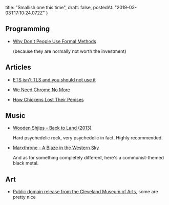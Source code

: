   title: "Smallish one this time",
  draft: false,
  postedAt: "2019-03-03T17:10:24.072Z"
}

## Programming

- [Why Don't People Use Formal Methods](https://www.hillelwayne.com/post/why-dont-people-use-formal-methods/)

  (because they are normally not worth the investment)

## Articles

- [ETS isn't TLS and you should not use it](https://www.eff.org/deeplinks/2019/02/ets-isnt-tls-and-you-shouldnt-use-it)

- [We Need Chrome No More](https://redalemeden.com/blog/2019/we-need-chrome-no-more)

- [How Chickens Lost Their Penises](https://www.nationalgeographic.com/science/phenomena/2013/06/06/how-chickens-lost-their-penises-ducks-kept-theirs/)

## Music

- [Wooden Shjips - Back to Land (2013)](https://woodenshjips.bandcamp.com/album/back-to-land)

  Hard psychedelic rock, very psychedelic in fact. Highly recommended.

- [Marxthrone - A Blaze in the Western Sky](https://marxthrone.bandcamp.com/releases)

  And as for something completely different, here's a communist-themed black metal.

## Art

- [Public domain release from the Cleveland Museum of Arts](https://publicdomainreview.org/collections/highlights-from-the-cleveland-museum-of-arts-release-of-more-than-30k-images/), some are pretty nice
